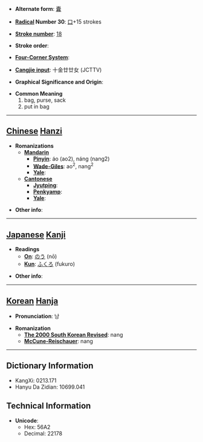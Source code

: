 * '''Alternate form''': [[囊]]

* '''[[Wiktionary:Chinese radical index| Radical]] Number 30''': [[Wiktionary:Chinese radical index 口|口]]+15 strokes

* '''[[Wiktionary:Chinese total strokes index|Stroke number]]''': [[Wiktionary:Chinese total strokes index 18|18]]

* '''Stroke order''': 

* '''[[Wiktionary:Chinese four corner index|Four-Corner System]]''': 

* '''[[Wiktionary:Chinese Cangjie index|Cangjie input]]''': 十金廿廿女 (JCTTV)

* '''Graphical Significance and Origin''': 

* '''Common Meaning'''
*#bag, purse, sack
*# put in bag


----

== [[Chinese]] [[Hanzi]] ==

* '''Romanizations'''
** '''[[Mandarin]]'''
*** '''[[Pinyin]]''': áo (ao2), náng (nang2)
*** '''[[Wade-Giles]]''': ao<sup>2</sup>, nang<sup>2</sup>
*** '''[[Yale]]''': 
** '''[[Cantonese]]'''
*** '''[[Jyutping]]''':
*** '''[[Penkyamp]]''': 
*** '''[[Yale]]''': 

* '''Other info''': 

----

== [[Japanese]] [[Kanji]] ==

* '''Readings'''
** '''[[On]]''': [[のう]] (nō)
** '''[[Kun]]''': [[ふくろ]] (fukuro)

* '''Other info''':  

----

== [[Korean]] [[Hanja]] ==

* '''Pronunciation''': 낭

* '''Romanization'''
** '''[[The 2000 South Korean Revised Romanization|The 2000 South Korean Revised]]''': nang
** '''[[McCune-Reischauer]]''': nang

----

== Dictionary Information ==

* KangXi: 0213.171
* Hanyu Da Zidian: 10699.041

== Technical Information ==

* '''Unicode''':
** Hex: 56A2
** Decimal: 22178